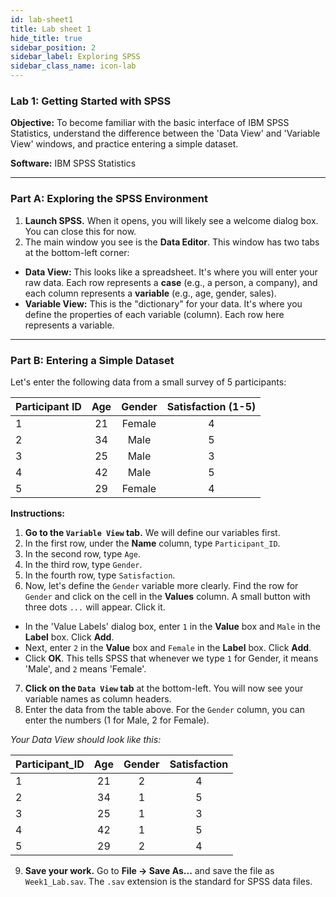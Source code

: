```yaml
---
id: lab-sheet1
title: Lab sheet 1
hide_title: true
sidebar_position: 2
sidebar_label: Exploring SPSS
sidebar_class_name: icon-lab
---
```


<ModuleBanner />

### **Lab 1: Getting Started with SPSS**

**Objective:**
To become familiar with the basic interface of IBM SPSS Statistics, understand the difference between the 'Data View' and 'Variable View' windows, and practice entering a simple dataset.

**Software:**
IBM SPSS Statistics

---

### **Part A: Exploring the SPSS Environment**

1.  **Launch SPSS.** When it opens, you will likely see a welcome dialog box. You can close this for now.
2.  The main window you see is the **Data Editor**. This window has two tabs at the bottom-left corner:
* **Data View:** This looks like a spreadsheet. It's where you will enter your raw data. Each row represents a **case** (e.g., a person, a company), and each column represents a **variable** (e.g., age, gender, sales).
* **Variable View:** This is the "dictionary" for your data. It's where you define the properties of each variable (column). Each row here represents a variable.



---

### **Part B: Entering a Simple Dataset**

Let's enter the following data from a small survey of 5 participants:

| Participant ID | Age | Gender | Satisfaction (1-5) |
| :--- | :-: | :---: | :---: |
| 1 | 21 | Female | 4 |
| 2 | 34 | Male | 5 |
| 3 | 25 | Male | 3 |
| 4 | 42 | Male | 5 |
| 5 | 29 | Female | 4 |

**Instructions:**

1.  **Go to the `Variable View` tab.** We will define our variables first.
2.  In the first row, under the **Name** column, type `Participant_ID`.
3.  In the second row, type `Age`.
4.  In the third row, type `Gender`.
5.  In the fourth row, type `Satisfaction`.
6.  Now, let's define the `Gender` variable more clearly. Find the row for `Gender` and click on the cell in the **Values** column. A small button with three dots `...` will appear. Click it.
* In the 'Value Labels' dialog box, enter `1` in the **Value** box and `Male` in the **Label** box. Click **Add**.
* Next, enter `2` in the **Value** box and `Female` in the **Label** box. Click **Add**.
* Click **OK**. This tells SPSS that whenever we type `1` for Gender, it means 'Male', and `2` means 'Female'.
7.  **Click on the `Data View` tab** at the bottom-left. You will now see your variable names as column headers.
8.  Enter the data from the table above. For the `Gender` column, you can enter the numbers (1 for Male, 2 for Female).

*Your Data View should look like this:*

| Participant\_ID | Age | Gender | Satisfaction |
| :--- | :-: | :-: | :-: |
| 1 | 21 | 2 | 4 |
| 2 | 34 | 1 | 5 |
| 3 | 25 | 1 | 3 |
| 4 | 42 | 1 | 5 |
| 5 | 29 | 2 | 4 |

9.  **Save your work.** Go to **File -> Save As...** and save the file as `Week1_Lab.sav`. The `.sav` extension is the standard for SPSS data files.

